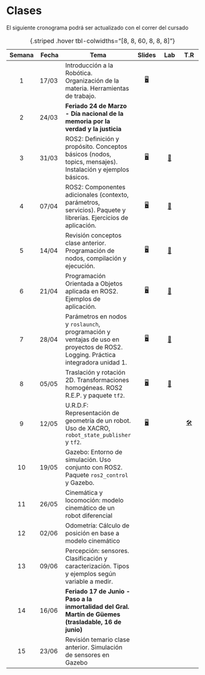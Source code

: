 # Clases

::: {.callout-note title=""}
El siguiente cronograma podrá ser actualizado con el correr del cursado 
:::

| Semana | Fecha | Tema | Slides | [Lab]{title="Laboratorio"} | [T.R]{title="Taller de resolución"}  |
|:------:|--------|--------|:------:|:------:|:------:|
|1 | 17/03 | Introducción a la Robótica. Organización de la materia. Herramientas de trabajo. | [🖥️](/clases/01 "Slides"){aria-label="Clase 1 slides"} |
|2  | 24/03 | **Feriado 24 de Marzo - Día nacional de la memoria por la verdad y la justicia** | |
|3  | 31/03 | ROS2: Definición y propósito. Conceptos básicos (nodos, topics, mensajes). Instalación y ejemplos básicos. | [🖥️](/clases/02 "Slides"){aria-label="Clase 2 slides"} | [🧪](/clases/02/lab.html "Lab"){aria-label="Clase 2 lab"}
|4  | 07/04 | ROS2: Componentes adicionales (contexto, parámetros, servicios). Paquete y librerías. Ejercicios de aplicación. | [🖥️](/clases/03 "Slides"){aria-label="Clase 3 slides"} | [🧪](/clases/03/lab.html "Lab"){aria-label="Clase 3 lab"}
|5  | 14/04 | Revisión conceptos clase anterior. Programación de nodos, compilación y ejecución. | [🖥️](/clases/04 "Slides"){aria-label="Clase 4 slides"} | [🧪](/clases/04/lab.html "Lab"){aria-label="Clase 4 lab"}
|6  | 21/04 | Programación Orientada a Objetos aplicada en ROS2. Ejemplos de aplicación. | [🖥️](/clases/05 "Slides"){aria-label="Clase 5 slides"} | [🧪](/clases/05/lab.html "Lab"){aria-label="Clase 5 lab"}
|7  | 28/04 | Parámetros en nodos y `roslaunch`, programación y ventajas de uso en proyectos de ROS2. Logging. Práctica integradora unidad 1.  | [🖥️](/clases/06 "Slides"){aria-label="Clase 6 slides"} | [🧪](/clases/06/lab.html "Lab"){aria-label="Clase 6 lab"}
|8  | 05/05 | Traslación y rotación 2D. Transformaciones homogéneas. ROS2 R.E.P. y paquete `tf2`. | [🖥️](/clases/07 "Slides"){aria-label="Clase 7 slides"} | [🧪](/clases/07/lab.html "Lab"){aria-label="Clase 7 lab"}
|9  | 12/05 | U.R.D.F: Representación de geometría de un robot. Uso de XACRO, `robot_state_publisher` y `tf2`. | [🖥️](/clases/08 "Slides"){aria-label="Clase 8 slides"} | | [🛠️](/clases/08/tres.html "Taller de resolución"){aria-label="Clase 8 t.r."}
|10 | 19/05 | Gazebo: Entorno de simulación. Uso conjunto con ROS2. Paquete `ros2_control` y Gazebo. | |
|11 | 26/05 | Cinemática y locomoción: modelo cinemático de un robot diferencial | |
|12 | 02/06 | Odometría: Cálculo de posición en base a modelo cinemático | |
|13 | 09/06 | Percepción: sensores. Clasificación y caracterización. Tipos y ejemplos según variable a medir. | |
|14 | 16/06 | **Feriado 17 de Junio - Paso a la inmortalidad del Gral. Martín de Güemes (trasladable, 16 de junio)** | |
|15 | 23/06 | Revisión temario clase anterior. Simulación de sensores en Gazebo | | 

: {.striped .hover tbl-colwidths="[8, 8, 60, 8, 8, 8]"}